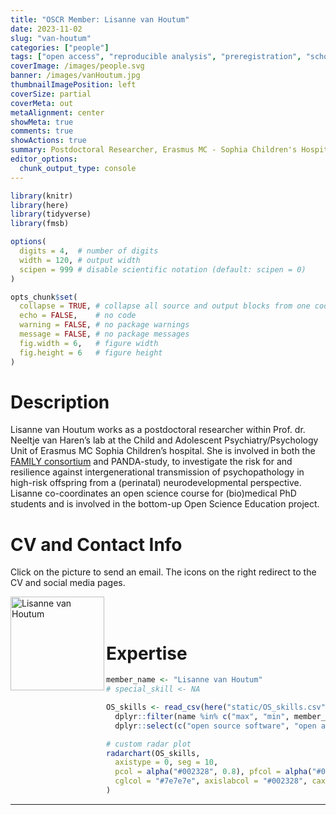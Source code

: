 ```yaml
---
title: "OSCR Member: Lisanne van Houtum"
date: 2023-11-02
slug: "van-houtum"
categories: ["people"]
tags: ["open access", "reproducible analysis", "preregistration", "school-erasmusmc"] # top 3 categories + unique + school
coverImage: /images/people.svg
banner: /images/vanHoutum.jpg
thumbnailImagePosition: left
coverSize: partial
coverMeta: out
metaAlignment: center
showMeta: true
comments: true
showActions: true
summary: Postdoctoral Researcher, Erasmus MC - Sophia Children's Hospital  
editor_options: 
  chunk_output_type: console
---
```


```r

library(knitr)
library(here)
library(tidyverse)
library(fmsb)

options(
  digits = 4,  # number of digits
  width = 120, # output width
  scipen = 999 # disable scientific notation (default: scipen = 0)
)

opts_chunk$set(
  collapse = TRUE, # collapse all source and output blocks from one code chunk into a single block
  echo = FALSE,    # no code
  warning = FALSE, # no package warnings
  message = FALSE, # no package messages
  fig.width = 6,   # figure width
  fig.height = 6   # figure height
)

```

# Description

Lisanne van Houtum works as a postdoctoral researcher within Prof. dr. Neeltje van Haren's lab at the Child and Adolescent Psychiatry/Psychology Unit of Erasmus MC Sophia Children's hospital. She is involved in both the [FAMILY consortium](https://www.erasmusmc-rdo.nl/project/running-in-the-family-understanding-and-predicting-the-intergenerational-transmission-of-mental-illness-family/) and PANDA-study, to investigate the risk for and resilience against intergenerational transmission of psychopathology in high-risk offspring from a (perinatal) neurodevelopmental perspective. Lisanne co-coordinates an open science course for (bio)medical PhD students and is involved in the bottom-up Open Science Education project. 

# CV and Contact Info

Click on the picture to send an email. The icons on the right redirect to the CV and social media pages.

<!-- EMAIL -->
<p>
  <a href="mailto:l.vanhoutum@erasmusmc.nl">
  <img border="0" alt="Lisanne van Houtum" src="/images/vanHoutum.jpg" width="150" height="150" align="left">
  </a>
</p>

<!-- CV -->
<p align="center">
  <a href="https://www.researchgate.net/profile/Lisanne-Van-Houtum" class="fa fa-file fa-2x" style="color:#00B969;">
  </a>
</p>

<!-- ORCID -->
<p align="center">
  <a href="https://orcid.org/0000-0002-2368-093X" class="ai ai-orcid fa-2x" style="color:#000000;">
  </a>
</p>

<BR><BR>

# Expertise
  
```r

member_name <- "Lisanne van Houtum"
# special_skill <- NA

OS_skills <- read_csv(here("static/OS_skills.csv")) %>%
  dplyr::filter(name %in% c("max", "min", member_name)) %>%
  dplyr::select(c("open source software", "open access", "preregistration", "reproducible analysis", "data sharing", "data management"))

# custom radar plot
radarchart(OS_skills,
  axistype = 0, seg = 10,
  pcol = alpha("#002328", 0.8), pfcol = alpha("#00B969", 0.6), plwd = 4, centerzero = TRUE, # polygon
  cglcol = "#7e7e7e", axislabcol = "#002328", caxislabels = seq(0, 10, 2), cglwd = 0.8 # grid
)

```

***


